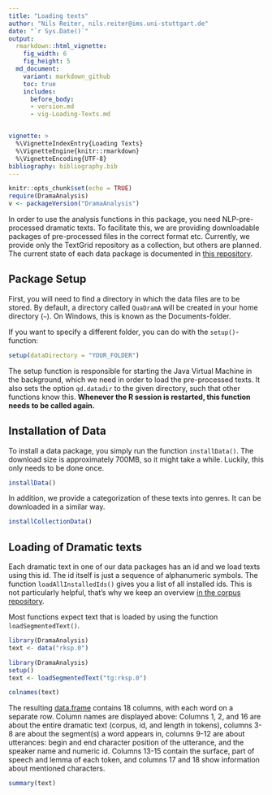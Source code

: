 ```yaml
---
title: "Loading texts"
author: "Nils Reiter, nils.reiter@ims.uni-stuttgart.de"
date: "`r Sys.Date()`"
output: 
  rmarkdown::html_vignette:
    fig_width: 6
    fig_height: 5
  md_document:
    variant: markdown_github
    toc: true
    includes:
      before_body:
      - version.md
      - vig-Loading-Texts.md


vignette: >
  %\VignetteIndexEntry{Loading Texts}
  %\VignetteEngine{knitr::rmarkdown}
  %\VignetteEncoding{UTF-8}
bibliography: bibliography.bib
---
```


```r
knitr::opts_chunk$set(echo = TRUE)
require(DramaAnalysis)
v <- packageVersion("DramaAnalysis")

```



In order to use the analysis functions in this package, you need NLP-pre-processed dramatic texts. To facilitate this, we are providing downloadable packages of pre-processed files in the correct format etc. Currently, we provide only the TextGrid repository as a collection, but others are planned. The current state of each data package is documented in [this repository](https://github.com/quadrama/Corpora).

## Package Setup

First, you will need to find a directory in which the data files are to be stored. By default, a directory called `QuaDramA` will be created in your home directory (`~`). On Windows, this is known as the Documents-folder.

If you want to specify a different folder, you can do with the `setup()`-function:
```r
setup(dataDirectory = "YOUR_FOLDER")
```

The setup function is responsible for starting the Java Virtual Machine in the background, which we need in order to load the pre-processed texts. It also sets the option `qd.datadir` to the given directory, such that other functions know this. **Whenever the R session is restarted, this function needs to be called again.**

## Installation of Data

To install a data package, you simply run the function `installData()`. The download size is approximately 700MB, so it might take a while. Luckily, this only needs to be done once.

```r
installData()
```

In addition, we provide a categorization of these texts into genres. It can be downloaded in a similar way.

```r
installCollectionData()
```

## Loading of Dramatic texts

Each dramatic text in one of our data packages has an id and we load texts using this id. The id itself is just a sequence of alphanumeric symbols. The function `loadAllInstalledIds()` gives you a list of all installed ids. This is not particularly helpful, that's why we keep an overview [in the corpus repository](https://github.com/quadrama/Corpora). 

Most functions expect text that is loaded by using the function `loadSegmentedText()`. 

```r
library(DramaAnalysis)
text <- data("rksp.0")
```

```r
library(DramaAnalysis)
setup()
text <- loadSegmentedText("tg:rksp.0")
```

```r
colnames(text)
```

The resulting [data.frame](http://www.r-tutor.com/r-introduction/data-frame) contains 18 columns, with each word on a separate row. Column names are displayed above: Columns 1, 2, and 16 are about the entire dramatic text (corpus, id, and length in tokens), columns 3-8 are about the segment(s) a word appears in, columns 9-12 are about utterances: begin and end character position of the utterance, and the speaker name and numeric id. Columns 13-15  contain the surface, part of speech and lemma of each token, and columns 17 and 18 show information about mentioned characters.

```r
summary(text)
```
